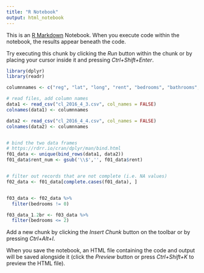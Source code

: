 ```yaml
---
title: "R Notebook"
output: html_notebook
---
```


This is an [R Markdown](http://rmarkdown.rstudio.com) Notebook. When you execute code within the notebook, the results appear beneath the code. 

Try executing this chunk by clicking the *Run* button within the chunk or by placing your cursor inside it and pressing *Ctrl+Shift+Enter*. 

```r

library(dplyr)
library(readr)

columnnames <- c("reg", "lat", "long", "rent", "bedrooms", "bathrooms", "sq_ft")

# read files, add column names
data1 <- read_csv("cl_2016_4_3.csv", col_names = FALSE)
colnames(data1) <- columnnames

data2 <- read_csv("cl_2016_4_4.csv", col_names = FALSE)
colnames(data2) <- columnnames


# bind the two data frames
# https://rdrr.io/cran/dplyr/man/bind.html
f01_data <- unique(bind_rows(data1, data2))
f01_data$rent_num <- gsub('\\$','', f01_data$rent)


# filter out records that are not complete (i.e. NA values)
f02_data <- f01_data[complete.cases(f01_data), ]


f03_data <- f02_data %>%
  filter(bedrooms != 0)

f03_data_1.2br <- f03_data %>%
  filter(bedrooms <= 2)


```

Add a new chunk by clicking the *Insert Chunk* button on the toolbar or by pressing *Ctrl+Alt+I*.

When you save the notebook, an HTML file containing the code and output will be saved alongside it (click the *Preview* button or press *Ctrl+Shift+K* to preview the HTML file).
